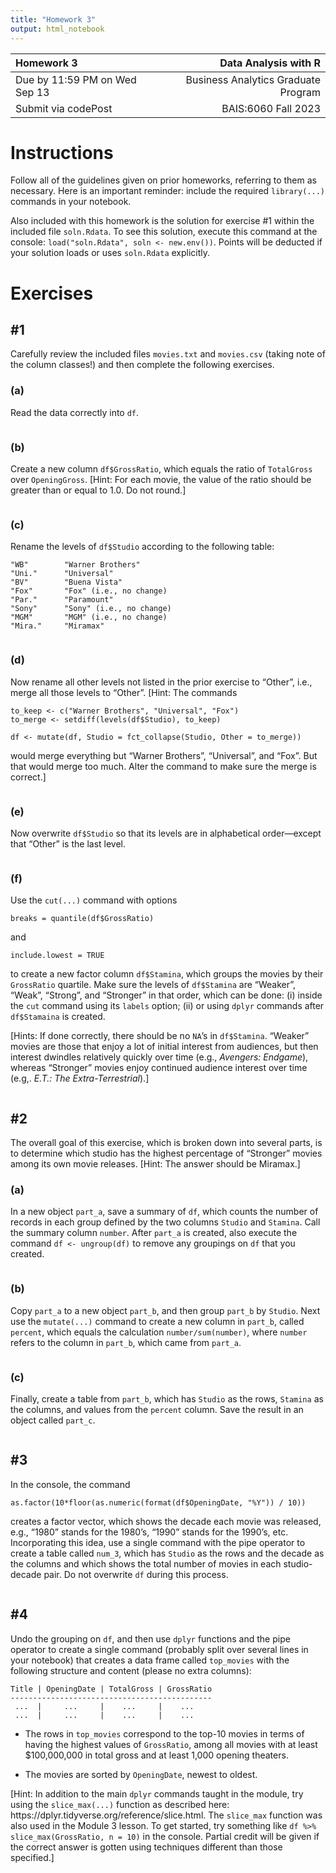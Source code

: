 ---
title: "Homework 3"
output: html_notebook
---

| Homework 3                     |                Data Analysis with R |
| :---                           |                                ---: |
| Due by 11:59 PM on Wed Sep 13  | Business Analytics Graduate Program |
| Submit via codePost            |                 BAIS:6060 Fall 2023 |

# Instructions

Follow all of the guidelines given on prior homeworks, referring to
them as necessary. Here is an important reminder: include the required
`library(...)` commands in your notebook.

Also included with this homework is the solution for exercise #1 within
the included file `soln.Rdata`. To see this solution, execute this
command at the console: `load("soln.Rdata", soln <- new.env())`. Points
will be deducted if your solution loads or uses `soln.Rdata` explicitly.

# Exercises



## #1

Carefully review the included files `movies.txt` and `movies.csv`
(taking note of the column classes!) and then complete the following
exercises.

### (a)

Read the data correctly into `df`.

```{r}

```

### (b)

Create a new column `df$GrossRatio`, which equals the ratio of
`TotalGross` over `OpeningGross`. [Hint: For each movie, the value of
the ratio should be greater than or equal to 1.0. Do not round.]

```{r}

```

### (c)

Rename the levels of `df$Studio` according to the following table:

    "WB"        "Warner Brothers"
    "Uni."      "Universal"
    "BV"        "Buena Vista"
    "Fox"       "Fox" (i.e., no change)
    "Par."      "Paramount"
    "Sony"      "Sony" (i.e., no change)
    "MGM"       "MGM" (i.e., no change)
    "Mira."     "Miramax"

```{r}

```

### (d)

Now rename all other levels not listed in the prior exercise to "Other",
i.e., merge all those levels to "Other". [Hint: The commands

    to_keep <- c("Warner Brothers", "Universal", "Fox")
    to_merge <- setdiff(levels(df$Studio), to_keep)

    df <- mutate(df, Studio = fct_collapse(Studio, Other = to_merge))

would merge everything but "Warner Brothers", "Universal", and "Fox".
But that would merge too much. Alter the command to make sure the merge
is correct.]

```{r}

```

### (e)

Now overwrite `df$Studio` so that its levels are in alphabetical
order---except that "Other" is the last level.

```{r}

```

### (f)

Use the `cut(...)` command with options

    breaks = quantile(df$GrossRatio)

and

    include.lowest = TRUE

to create a new factor column `df$Stamina`, which groups the movies by
their `GrossRatio` quartile. Make sure the levels of `df$Stamina` are
"Weaker", "Weak", "Strong", and "Stronger" in that order, which can be
done: (i) inside the `cut` command using its `labels` option; (ii) or
using `dplyr` commands after `df$Stamaina` is created.

[Hints: If done correctly, there should be no `NA`'s in `df$Stamina`.
"Weaker" movies are those that enjoy a lot of initial interest from
audiences, but then interest dwindles relatively quickly over time
(e.g., *Avengers: Endgame*), whereas "Stronger" movies enjoy continued
audience interest over time (e.g,. *E.T.: The Extra-Terrestrial*).]

```{r}

```

## #2

The overall goal of this exercise, which is broken down into several
parts, is to determine which studio has the highest percentage of
"Stronger" movies among its own movie releases. [Hint: The answer should
be Miramax.]

### (a)

In a new object `part_a`, save a summary of `df`, which counts the
number of records in each group defined by the two columns `Studio` and
`Stamina`. Call the summary column `number`. After `part_a` is created,
also execute the command `df <- ungroup(df)` to remove any groupings on
`df` that you created.

```{r}

```

### (b)

Copy `part_a` to a new object `part_b`, and then group `part_b`
by `Studio`. Next use the `mutate(...)` command to create a new
column in `part_b`, called `percent`, which equals the calculation
`number/sum(number)`, where `number` refers to the column in `part_b`,
which came from `part_a`.

```{r}

```

### (c)

Finally, create a table from `part_b`, which has `Studio` as the rows,
`Stamina` as the columns, and values from the `percent` column. Save the
result in an object called `part_c`.

```{r}


```

## #3

In the console, the command

    as.factor(10*floor(as.numeric(format(df$OpeningDate, "%Y")) / 10))

creates a factor vector, which shows the decade each movie was released,
e.g., "1980" stands for the 1980's, "1990" stands for the 1990's, etc.
Incorporating this idea, use a single command with the pipe operator to
create a table called `num_3`, which has `Studio` as the rows and the
decade as the columns and which shows the total number of movies in each
studio-decade pair. Do not overwrite `df` during this process.

```{r}


```

## #4

Undo the grouping on `df`, and then use `dplyr` functions and the pipe
operator to create a single command (probably split over several lines
in your notebook) that creates a data frame called `top_movies` with the
following structure and content (please no extra columns):

    Title | OpeningDate | TotalGross | GrossRatio
    ---------------------------------------------
     ...  |     ...     |    ...     |    ...
     ...  |     ...     |    ...     |    ...


- The rows in `top_movies` correspond to the top-10 movies in terms of
having the highest values of `GrossRatio`, among all movies with at
least $100,000,000 in total gross and at least 1,000 opening theaters.

- The movies are sorted by `OpeningDate`, newest to oldest.

[Hint: In addition to the main `dplyr` commands taught in the
module, try using the `slice_max(...)` function as described here:
https://dplyr.tidyverse.org/reference/slice.html. The `slice_max`
function was also used in the Module 3 lesson. To get started, try
something like `df %>% slice_max(GrossRatio, n = 10)` in the console.
Partial credit will be given if the correct answer is gotten using
techniques different than those specified.]

```{r}

```
